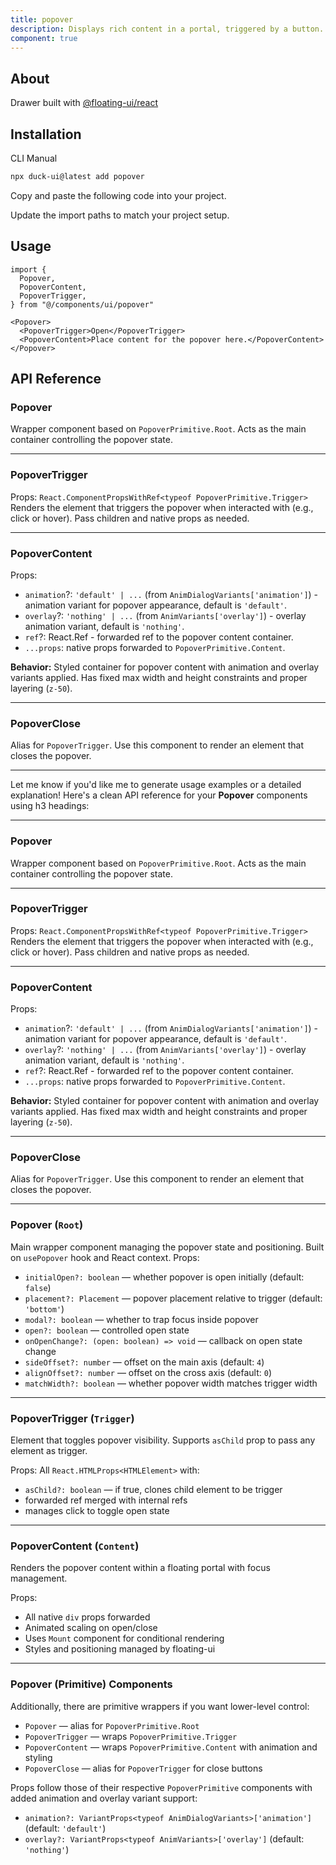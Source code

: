 ```yaml
---
title: popover
description: Displays rich content in a portal, triggered by a button.
component: true
---
```


<ComponentPreview
  name="popover-1"
  description="A popover component with a form."
/>

## About

Drawer built with [@floating-ui/react](https://floating-ui.com/) 

## Installation

<Tabs defaultValue="cli">

<TabsList>
  <TabsTrigger value="cli">CLI</TabsTrigger>
  <TabsTrigger value="manual">Manual</TabsTrigger>
</TabsList>
<TabsContent value="cli">

```bash
npx duck-ui@latest add popover
```

</TabsContent>

<TabsContent value="manual">

<Steps>

<Step>Copy and paste the following code into your project.</Step>

<ComponentSource name="popover"  />

<Step>Update the import paths to match your project setup.</Step>

</Steps>

</TabsContent>

</Tabs>

## Usage

```tsx showLineNumbers
import {
  Popover,
  PopoverContent,
  PopoverTrigger,
} from "@/components/ui/popover"
```

```tsx showLineNumbers
<Popover>
  <PopoverTrigger>Open</PopoverTrigger>
  <PopoverContent>Place content for the popover here.</PopoverContent>
</Popover>
```

## API Reference

### **Popover**

Wrapper component based on `PopoverPrimitive.Root`.
Acts as the main container controlling the popover state.

---

### **PopoverTrigger**

Props: `React.ComponentPropsWithRef<typeof PopoverPrimitive.Trigger>`
Renders the element that triggers the popover when interacted with (e.g., click or hover).
Pass children and native props as needed.

---

### **PopoverContent**

Props:

* `animation`?: `'default' | ...` (from `AnimDialogVariants['animation']`) - animation variant for popover appearance, default is `'default'`.
* `overlay`?: `'nothing' | ...` (from `AnimVariants['overlay']`) - overlay animation variant, default is `'nothing'`.
* `ref`?: React.Ref<HTMLDivElement> - forwarded ref to the popover content container.
* `...props`: native props forwarded to `PopoverPrimitive.Content`.

**Behavior:**
Styled container for popover content with animation and overlay variants applied.
Has fixed max width and height constraints and proper layering (`z-50`).

---

### **PopoverClose**

Alias for `PopoverTrigger`. Use this component to render an element that closes the popover.

---

Let me know if you'd like me to generate usage examples or a detailed explanation!
Here's a clean API reference for your **Popover** components using h3 headings:

---

### **Popover**

Wrapper component based on `PopoverPrimitive.Root`.
Acts as the main container controlling the popover state.

---

### **PopoverTrigger**

Props: `React.ComponentPropsWithRef<typeof PopoverPrimitive.Trigger>`
Renders the element that triggers the popover when interacted with (e.g., click or hover).
Pass children and native props as needed.

---

### **PopoverContent**

Props:

* `animation`?: `'default' | ...` (from `AnimDialogVariants['animation']`) - animation variant for popover appearance, default is `'default'`.
* `overlay`?: `'nothing' | ...` (from `AnimVariants['overlay']`) - overlay animation variant, default is `'nothing'`.
* `ref`?: React.Ref<HTMLDivElement> - forwarded ref to the popover content container.
* `...props`: native props forwarded to `PopoverPrimitive.Content`.

**Behavior:**
Styled container for popover content with animation and overlay variants applied.
Has fixed max width and height constraints and proper layering (`z-50`).

---

### **PopoverClose**

Alias for `PopoverTrigger`. Use this component to render an element that closes the popover.

---

### **Popover** (`Root`)

Main wrapper component managing the popover state and positioning.
Built on `usePopover` hook and React context.
Props:

* `initialOpen?: boolean` — whether popover is open initially (default: `false`)
* `placement?: Placement` — popover placement relative to trigger (default: `'bottom'`)
* `modal?: boolean` — whether to trap focus inside popover
* `open?: boolean` — controlled open state
* `onOpenChange?: (open: boolean) => void` — callback on open state change
* `sideOffset?: number` — offset on the main axis (default: `4`)
* `alignOffset?: number` — offset on the cross axis (default: `0`)
* `matchWidth?: boolean` — whether popover width matches trigger width

---

### **PopoverTrigger** (`Trigger`)

Element that toggles popover visibility.
Supports `asChild` prop to pass any element as trigger.

Props:
All `React.HTMLProps<HTMLElement>` with:

* `asChild?: boolean` — if true, clones child element to be trigger
* forwarded ref merged with internal refs
* manages click to toggle open state

---

### **PopoverContent** (`Content`)

Renders the popover content within a floating portal with focus management.

Props:

* All native `div` props forwarded
* Animated scaling on open/close
* Uses `Mount` component for conditional rendering
* Styles and positioning managed by floating-ui

---

### **Popover (Primitive) Components**

Additionally, there are primitive wrappers if you want lower-level control:

* `Popover` — alias for `PopoverPrimitive.Root`
* `PopoverTrigger` — wraps `PopoverPrimitive.Trigger`
* `PopoverContent` — wraps `PopoverPrimitive.Content` with animation and styling
* `PopoverClose` — alias for `PopoverTrigger` for close buttons

Props follow those of their respective `PopoverPrimitive` components with added animation and overlay variant support:

* `animation?: VariantProps<typeof AnimDialogVariants>['animation']` (default: `'default'`)
* `overlay?: VariantProps<typeof AnimVariants>['overlay']` (default: `'nothing'`)

